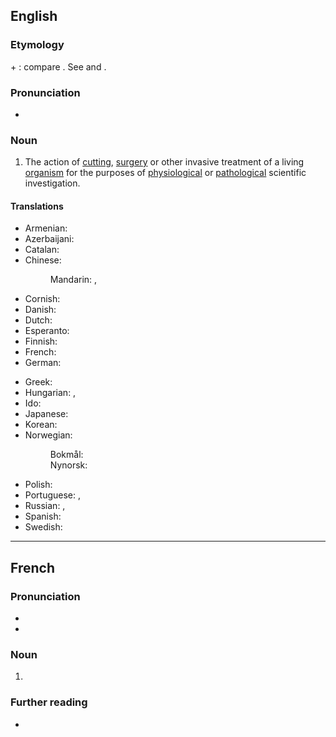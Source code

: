 ==English==
{{wikipedia}}

===Etymology===
{{root|en|ine-pro|*gʷeyh₃-|*sek-}}
{{etyl|la|en}} {{m|la|vīvus||alive}} + {{m|la|sectiō||cutting}}: compare {{cog|fr|vivisection}}. See {{m|en|vivid}} and {{m|en|section}}.

===Pronunciation===
* {{a|UK}} {{IPA|en|/ˌvɪvɪˈsɛkʃən/}}

===Noun===
{{en-noun|~}}

# The action of [[cutting]], [[surgery]] or other invasive treatment of a living [[organism]] for the purposes of [[physiology|physiological]] or [[pathology|pathological]] scientific investigation.

====Translations====
{{trans-top|The action of invasive treatment of a living organism for scientific investigation}}
* Armenian: {{t|hy|կենդանահատում}}
* Azerbaijani: {{t|az|diriyarma}}
* Catalan: {{t|ca|vivisecció|f}}
* Chinese:
*: Mandarin: {{t|cmn|活體解剖|sc=Hans}}, {{t|cmn|活体解剖|tr=huótǐ jiěpōu|sc=Hans}}
* Cornish: {{t|kw|bewdreghyans|m}}
* Danish: {{t|da|vivisektion|c}}
* Dutch: {{t+|nl|vivisectie|f}}
* Esperanto: {{t|eo|vivisekcio}}
* Finnish: {{t+|fi|vivisektio}}
* French: {{t+|fr|vivisection|f}}
* German: {{t+|de|Vivisektion|f}}
{{trans-mid}}
* Greek: {{t+|el|ζωοτομία|f}}
* Hungarian: {{t|hu|elevenboncolás}}, {{t+|hu|élveboncolás}}
* Ido: {{t|io|vivdisseko}}
* Japanese: {{t|ja|生体解剖|tr=せいたいかいぼう, seitaikaibō|sc=Jpan}}
* Korean: {{t|ko|생체 해부(生體解剖)}}
* Norwegian:
*: Bokmål: {{t|nb|viviseksjon|m}}
*: Nynorsk: {{t|nn|viviseksjon|m}}
* Polish: {{t|pl|wiwisekcja|f}}
* Portuguese: {{t|pt|vivissecção|f}}, {{t|pt|vivisseção|f}}
* Russian: {{t+|ru|вивисе́кция|f}}, {{t+|ru|живосече́ние|n}}
* Spanish: {{t|es|vivisección|f}}
* Swedish: {{t+|sv|vivisektion|c}}
{{trans-bottom}}

----

==French==

===Pronunciation===
* {{fr-IPA}}
* {{audio|fr|LL-Q150 (fra)-WikiLucas00-auto-vivisection.wav|Audio}}

===Noun===
{{fr-noun|f}}

# {{l|en|vivisection}}

===Further reading===
* {{R:TLFi}}